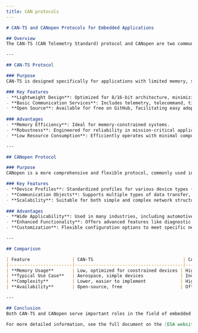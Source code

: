 ```yaml
---
title: CAN protocols
---
```


```markdown
# CAN-TS and CANopen Protocols for Embedded Applications

## Overview
The CAN-TS (CAN Telemetry Standard) protocol and CANopen are two communication protocols widely used in embedded systems, particularly for systems with constrained resources. While both protocols serve communication needs, each has unique features and is suited to different application environments.

---

## CAN-TS Protocol

### Purpose
CAN-TS is designed specifically for applications with limited memory, such as embedded systems in aerospace. It provides a streamlined communication method, prioritizing low memory usage while still offering critical functionalities.

### Key Features
- **Lightweight Design**: Optimized for 8/16-bit architecture, minimizing memory overhead.
- **Basic Communication Services**: Includes telemetry, telecommand, time synchronization, and bus redundancy management.
- **Open Source**: Available for free on GitHub, facilitating easy adoption and integration.
  
### Advantages
- **Memory Efficiency**: Ideal for memory-constrained systems.
- **Robustness**: Engineered for reliability in mission-critical applications like aerospace.
- **Low Resource Consumption**: Efficiently operates with minimal computational requirements, making it a practical choice for simple devices.

---

## CANopen Protocol

### Purpose
CANopen is a more comprehensive and flexible protocol, commonly used in industrial applications requiring detailed and extensive communication capabilities. 

### Key Features
- **Device Profiles**: Standardized profiles for various device types (e.g., motion control, sensors).
- **Communication Objects**: Supports multiple types of data transfer, such as PDO (Process Data Objects) and SDO (Service Data Objects).
- **Scalability**: Suitable for both simple and complex network structures.
  
### Advantages
- **Wide Applicability**: Used in many industries, including automotive and automation.
- **Enhanced Functionality**: Offers advanced features like diagnostic services and network management.
- **Customization**: Flexible configuration options to meet specific needs.

---

## Comparison

| Feature                | CAN-TS                                  | CANopen                                |
|------------------------|-----------------------------------------|----------------------------------------|
| **Memory Usage**       | Low, optimized for constrained devices | Higher, requires more memory           |
| **Typical Use Case**   | Aerospace, simple devices              | Industrial automation, robotics        |
| **Complexity**         | Lower, easier to implement             | Higher, with more extensive features   |
| **Availability**       | Open-source, free                      | Often requires licensing               |

---

## Conclusion
Both CAN-TS and CANopen serve important roles in the field of embedded systems, each fitting distinct needs. CAN-TS is ideal for memory-limited applications in aerospace, while CANopen provides extensive support for complex industrial setups.

For more detailed information, see the full document on the [ESA website](https://indico.esa.int/event/276/contributions/4535/attachments/3482/4593/W32_-_CAN-TS_protocol_for_memory_constrained_embedded_application.pdf).
```
